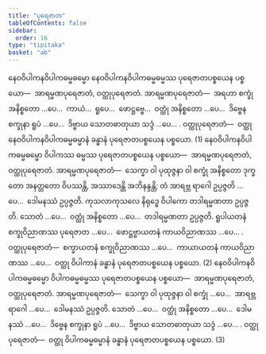 ```yaml
---
title: "ပုရေဇာတ"
tableOfContents: false
sidebar:
  order: 16
type: "tipitaka"
basket: "ab"
---
```



<DynamicBreadcrumb />

<Division number="105">

<Paragraph number="2347">
နေဝဝိပါကနဝိပါကဓမ္မဓမ္မော နေဝဝိပါကနဝိပါကဓမ္မဓမ္မဿ ပုရေဇာတပစ္စယေန ပစ္စယော—  အာရမ္မဏပုရေဇာတံ, ဝတ္ထုပုရေဇာတံ.
</Paragraph>

<Paragraph number="2348">
<Emphasis>အာရမ္မဏပုရေဇာတံ</Emphasis>—  အရဟာ စက္ခုံ အနိစ္စတော …ပေ…  ကာယံ…  ရူပေ…  ဖောဋ္ဌဗ္ဗေ…  ဝတ္ထုံ အနိစ္စတော …ပေ…  ဒိဗ္ဗေန စက္ခုနာ ရူပံ …ပေ…  ဒိဗ္ဗာယ သောတဓာတုယာ သဒ္ဒံ …ပေ… . <Emphasis>ဝတ္ထုပုရေဇာတံ</Emphasis>—  ဝတ္ထု နေဝဝိပါကနဝိပါကဓမ္မဓမ္မာနံ ခန္ဓာနံ ပုရေဇာတပစ္စယေန ပစ္စယော. (1)
</Paragraph>

<Paragraph number="2349">
နေဝဝိပါကနဝိပါကဓမ္မဓမ္မော ဝိပါကဿ ဓမ္မဿ ပုရေဇာတပစ္စယေန ပစ္စယော—  အာရမ္မဏပုရေဇာတံ, ဝတ္ထုပုရေဇာတံ.
</Paragraph>

<Paragraph number="2350">
<Emphasis>အာရမ္မဏပုရေဇာတံ</Emphasis>—  သေက္ခာ ဝါ ပုထုဇ္ဇနာ ဝါ စက္ခုံ အနိစ္စတော ဒုက္ခတော အနတ္တတော ဝိပဿန္တိ, အဿာဒေန္တိ အဘိနန္ဒန္တိ; တံ အာရဗ္ဘ ရာဂေါ ဥပ္ပဇ္ဇတိ …ပေ…  ဒေါမနဿံ ဥပ္ပဇ္ဇတိ. ကုသလာကုသလေ နိရုဒ္ဓေ ဝိပါကော တဒါရမ္မဏတာ ဥပ္ပဇ္ဇတိ. သောတံ …ပေ…  ဝတ္ထုံ အနိစ္စတော …ပေ…  တဒါရမ္မဏတာ ဥပ္ပဇ္ဇတိ. ရူပါယတနံ စက္ခုဝိညာဏဿ ပုရေဇာတ …ပေ…  ဖောဋ္ဌဗ္ဗာယတနံ ကာယဝိညာဏဿ …ပေ… . <Emphasis>ဝတ္ထုပုရေဇာတံ</Emphasis>—  စက္ခာယတနံ စက္ခုဝိညာဏဿ …ပေ…  ကာယာယတနံ ကာယဝိညာဏဿ …ပေ…  ဝတ္ထု ဝိပါကာနံ ခန္ဓာနံ ပုရေဇာတပစ္စယေန ပစ္စယော. (2)
</Paragraph>

<Paragraph number="2351">
နေဝဝိပါကနဝိပါကဓမ္မဓမ္မော ဝိပါကဓမ္မဓမ္မဿ ပုရေဇာတပစ္စယေန ပစ္စယော—  အာရမ္မဏပုရေဇာတံ, ဝတ္ထုပုရေဇာတံ.
</Paragraph>

<Paragraph number="2352">
<Emphasis>အာရမ္မဏပုရေဇာတံ</Emphasis>—  သေက္ခာ ဝါ ပုထုဇ္ဇနာ ဝါ စက္ခုံ …ပေ…  အာရဗ္ဘ ရာဂေါ …ပေ…  ဒေါမနဿံ ဥပ္ပဇ္ဇတိ. သောတံ …ပေ…  ဝတ္ထုံ အနိစ္စတော …ပေ…  ဒေါမနဿံ …ပေ…  ဒိဗ္ဗေန စက္ခုနာ ရူပံ …ပေ…  ဒိဗ္ဗာယ သောတဓာတုယာ သဒ္ဒံ …ပေ… .
</Paragraph>

<Paragraph number="2353">
<Emphasis>ဝတ္ထုပုရေဇာတံ</Emphasis>—  ဝတ္ထု ဝိပါကဓမ္မဓမ္မာနံ ခန္ဓာနံ ပုရေဇာတပစ္စယေန ပစ္စယော. (3)
</Paragraph>
</Division>
